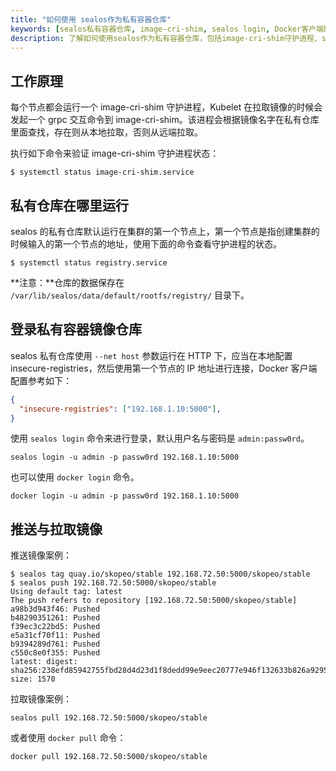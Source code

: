 ```yaml
---
title: "如何使用 sealos作为私有容器仓库"
keywords: [sealos私有容器仓库, image-cri-shim, sealos login, Docker客户端配置, 推送与拉取镜像]
description: 了解如何使用sealos作为私有容器仓库，包括image-cri-shim守护进程、sealos登录、Docker客户端配置及镜像推送与拉取的详细步骤。
---
```


## 工作原理

每个节点都会运行一个 image-cri-shim 守护进程，Kubelet 在拉取镜像的时候会发起一个 grpc 交互命令到 image-cri-shim。该进程会根据镜像名字在私有仓库里面查找，存在则从本地拉取，否则从远端拉取。

执行如下命令来验证 image-cri-shim 守护进程状态：

```shell
$ systemctl status image-cri-shim.service 
```

## 私有仓库在哪里运行

sealos 的私有仓库默认运行在集群的第一个节点上，第一个节点是指创建集群的时候输入的第一个节点的地址，使用下面的命令查看守护进程的状态。

```shell
$ systemctl status registry.service 
```

**注意：**仓库的数据保存在 `/var/lib/sealos/data/default/rootfs/registry/` 目录下。

## 登录私有容器镜像仓库

sealos 私有仓库使用 `--net host` 参数运行在 HTTP 下，应当在本地配置 insecure-registries，然后使用第一个节点的 IP 地址进行连接，Docker 客户端配置参考如下：

```json
{
  "insecure-registries": ["192.168.1.10:5000"],
}
```

使用 `sealos login` 命令来进行登录，默认用户名与密码是 `admin:passw0rd`。

```shell
sealos login -u admin -p passw0rd 192.168.1.10:5000
```

也可以使用 `docker login` 命令。

```shell
docker login -u admin -p passw0rd 192.168.1.10:5000 
```

## 推送与拉取镜像

推送镜像案例：

```shell
$ sealos tag quay.io/skopeo/stable 192.168.72.50:5000/skopeo/stable
$ sealos push 192.168.72.50:5000/skopeo/stable
Using default tag: latest
The push refers to repository [192.168.72.50:5000/skopeo/stable]
a98b3d943f46: Pushed 
b48290351261: Pushed 
f39ec3c22bd5: Pushed 
e5a31cf70f11: Pushed 
b9394289d761: Pushed 
c550c8e0f355: Pushed 
latest: digest: sha256:238efd85942755fbd28d4d23d1f8dedd99e9eec20777e946f132633b826a9295 size: 1570
```

拉取镜像案例：

```shell
sealos pull 192.168.72.50:5000/skopeo/stable
```

或者使用 `docker pull` 命令：

```shell
docker pull 192.168.72.50:5000/skopeo/stable
```
